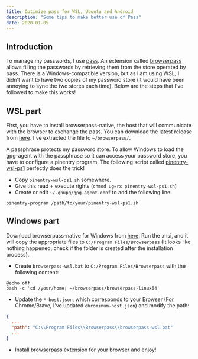 ```yaml
---
title: Optimize pass for WSL, Ubuntu and Android
description: "Some tips to make better use of Pass"
date: 2020-01-05
---
```


## Introduction

To manage my passwords, I use [pass](https://www.passwordstore.org/). An extension called [browserpass](https://github.com/browserpass/browserpass-native) allows filling the passwords by retrieving them from the store operated by pass. There is a Windows-compatible version, but as I am using WSL, I didn't want to have two copies of my password store (it would have been annoying to sync the two stores each time). Below are the steps that I've followed to make this works!

## WSL part

First, you have to install browserpass-native, the host that will communicate with the browser to exchange the pass. You can download the latest release from [here](https://github.com/browserpass/browserpass-native). I've extracted the file to `~/browserpass/`.

A passphrase protects my password store. To allow Windows to load the gpg-agent with the passphrase so it can access your password store, you have to configure a pinentry program. The following script called [pinentry-wsl-ps1](https://github.com/diablodale/pinentry-wsl-ps1) perfectly does the trick!

- Copy `pinentry-wsl-ps1.sh` somewhere.
- Give this read + execute rights (`chmod ug=rx pinentry-wsl-ps1.sh`)
- Create or edit `~/.gnupg/gpg-agent.conf` to add the following line:

```shell
pinentry-program /path/to/your/pinentry-wsl-ps1.sh
```

## Windows part

Download browserpass-native for Windows from [here](https://github.com/browserpass/browserpass-native). Run the .msi, and it will copy the appropriate files to `C:/Program Files/Browserpass` (It looks like nothing happened, check if the folder is created after the installation process).

- Create `browserpass-wsl.bat` to `C:/Program Files/Browserpass` with the following content:

```batch
@echo off
bash -c 'cd /your/home; ~/browserpass/browserpass-linux64'
```

- Update the `*-host.json`, which corresponds to your Browser (For Chrome/Brave, I've updated `chromimum-host.json`) and modify the path:

```json
{
  ...
  "path": "C:\\Program Files\\Browserpass\\browserpass-wsl.bat"
  ...
}
```

- Install browserpass extension for your browser and enjoy!
